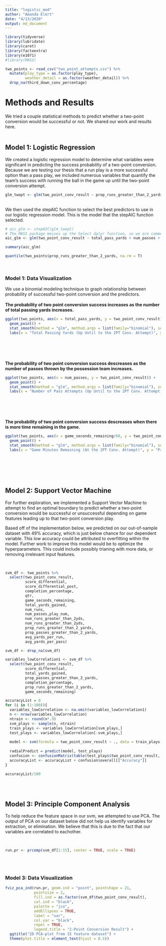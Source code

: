 ```yaml
---
title: "logistic_mod"
author: "Amanda Elert"
date: "4/13/2020"
output: md_document
---
```

```r
library(tidyverse)
library(lubridate)
library(caret)
library(factoextra)
library(e1071)
#library(MASS)

two_points <- read_csv("two_point_attempts.csv") %>% 
  mutate(play_type = as.factor(play_type),
         weather_detail = as.factor(weather_detail)) %>% 
  drop_na(third_down_conv_percentage)
```
# Methods and Results
We tried a couple statistical methods to predict whether a two-point conversion would be successful or not. We shared our work and results here.
<br>
<br>

## Model 1: Logistic Regression
We created a logistic regression model to determine what variables were significant in predicting the success probability of a two-point conversion. Because we are testing our thesis that a run play is a more successful option than a pass play, we included numerous variables that quantify the team's success with running the ball in the game up until the two-point conversion attempt.
<br>
```r
glm_twopt <- glm(two_point_conv_result ~ prop_runs_greater_than_2_yards + prop_passes_greater_than_2_yards + total_pass_yards + total_run_yards + num_runs + num_passes + avg_yds_per_play + completion_percentage + play_type + score_differential + avg_yards_per_run + avg_yards_per_pass + score_differential + game_seconds_remaining + third_down_conv_percentage, family = binomial(link= "logit"), data = two_points, na.action = na.exclude)
```
<br>
We then used the stepAIC function to select the best predictors to use in our logistic regression model. This is the model that the stepAIC function selected. 
```r
# aic_glm <- stepAIC(glm_twopt)
# The MASS package messes up the Select dplyr function, so we are commenting out the stepAIC function and just setting the function to what the stepAIC function gave us.
aic_glm <- glm(two_point_conv_result ~ total_pass_yards + num_passes + play_type + game_seconds_remaining, family = binomial(link= "logit"), data = two_points, na.action = na.exclude)
```

```r
summary(aic_glm)
```

```r
quantile(two_points$prop_runs_greater_than_2_yards, na.rm = T)
```
<br>

### Model 1: Data Visualization
We use a binomial modeling technique to graph relationship between probability of successful two-point conversion and the predictors.
<br>
<br>
**The probability of two point conversion success increases as the number of total passing yards increases.**
```r
ggplot(two_points, aes(x = total_pass_yards, y = two_point_conv_result)) + 
  geom_point() + 
  stat_smooth(method = "glm", method.args = list(family="binomial"), se = FALSE) +
  labs(x = "Total Passing Yards (Up Until to the 2PT Conv. Attempt)", y = "Probability of 2PT Conv. Success")
```
<br>
<br>
<br>
<br>
**The probability of two point conversion success descreases as the number of passes thrown by the possession team increases.**
```r
ggplot(two_points, aes(x = num_passes, y = two_point_conv_result)) + 
  geom_point() + 
  stat_smooth(method = "glm", method.args = list(family="binomial"), se = FALSE) +
  labs(x = "Number of Pass Attempts (Up Until to the 2PT Conv. Attempt)", y = "Probability of 2PT Conv. Success")
```
<br>
<br>
<br>
<br>
**The probability of two point conversion success descreases when there is more time remaining in the game.**
```r
ggplot(two_points, aes(x = game_seconds_remaining/60, y = two_point_conv_result)) + 
  geom_point() + 
  stat_smooth(method = "glm", method.args = list(family="binomial"), se = FALSE) +
  labs(x = "Game Minutes Remaining (At the 2PT Conv. Attempt)", y = "Probability of 2PT Conv. Success")
```
<br>
<br>
<br>
<br>

## Model 2: Support Vector Machine

For further exploration, we implemented a Support Vector Machine to attempt to find an optimal boundary to predict whether a two-point conversion would be successful or unsuccessful depending on game features leading up to that two-point conversion play. 

Based off of the implementation below, we predicted on our out-of-sample dataset with 49% accuracy, which is just below chance for our dependent variable. This low accuracy could be attributed to overfitting within the model. Further work to improve this model would be to optimize the hyperparameters. This could include possibly trianing with more data, or removing irrelevant input features. 

<br>
```r
svm_df <- two_points %>%
  select(two_point_conv_result,
         score_differential,
         score_differential_post,
         completion_percentage,
         qtr,
         game_seconds_remaining,
         total_yards_gained,
         num_runs,
         num_passes,play_num,
         num_runs_greater_than_2yds,
         num_runs_greater_than_2yds,
         prop_runs_greater_than_2_yards,
         prop_passes_greater_than_2_yards,
         avg_yards_per_run,
         avg_yards_per_pass)

svm_df <- drop_na(svm_df)

variables_lowCorrelation1 <- svm_df %>%
  select(two_point_conv_result,
         score_differential,
         total_yards_gained,
         prop_passes_greater_than_2_yards,
         completion_percentage,
         prop_runs_greater_than_2_yards,
         game_seconds_remaining)
```

```r
accuracyList = 0
for (i in (1:100)){
  variables_lowCorrelation <- na.omit(variables_lowCorrelation1)
  n <- nrow(variables_lowCorrelation)
  ntrain <- round(n*.9)
  svm_plays <- sample(n, ntrain)
  train_plays <- variables_lowCorrelation[svm_plays,]
  test_plays <- variables_lowCorrelation[-svm_plays,]
  
  model <- svm(formula = two_point_conv_result ~ ., data = train_plays, type = 'C-classification', kernel = 'polynomial')
  
  radialPredict = predict(model, test_plays)
  confusion <- confusionMatrix(table(test_plays$two_point_conv_result, radialPredict))
  accuracyList <- accuracyList + confusion$overall[["Accuracy"]]
}

accuracyList/100
```
<br>
<br>

## Model 3: Principle Component Analysis

To help reduce the feature space in our svm, we attempted to use PCA. The output of PCA on our dataset below did not help us identify variables for extraction, or elimination. We believe that this is due to the fact that our variables are correlated to eachother.

<br>
```r
run.pr <- prcomp(svm_df[1:15], center = TRUE, scale = TRUE)
```
<br>
<br>

### Model 3: Data Visualization
```r
fviz_pca_ind(run.pr, geom.ind = "point", pointshape = 21, 
             pointsize = 2, 
             fill.ind = as.factor(svm_df$two_point_conv_result), 
             col.ind = "black", 
             palette = "jco", 
             addEllipses = TRUE,
             label = "var",
             col.var = "black",
             repel = TRUE,
             legend.title = "2-Point Conversion Result") +
  ggtitle("2D PCA-plot from 15 feature dataset") +
  theme(plot.title = element_text(hjust = 0.5))
```
